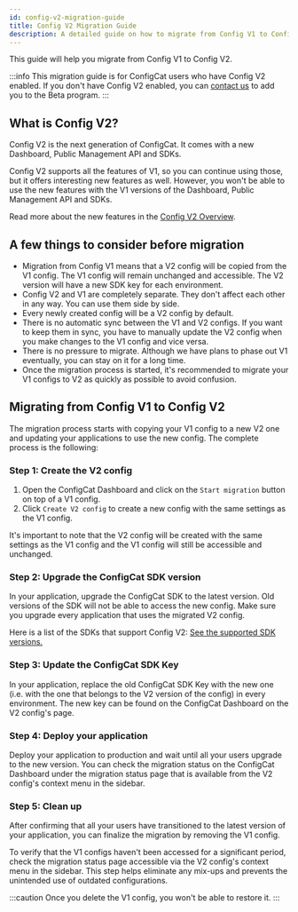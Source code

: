 ```yaml
---
id: config-v2-migration-guide
title: Config V2 Migration Guide
description: A detailed guide on how to migrate from Config V1 to Config V2.
---
```


This guide will help you migrate from Config V1 to Config V2.

:::info
This migration guide is for ConfigCat users who have Config V2 enabled. If you don't have Config V2 enabled, you can [contact us](https://configcat.com/support/) to add you to the Beta program.
:::

## What is Config V2?

Config V2 is the next generation of ConfigCat. It comes with a new Dashboard, Public Management API and SDKs.

Config V2 supports all the features of V1, so you can continue using those, but it offers interesting new features as well. However, you won't be able to use the new features with the V1 versions of the Dashboard, Public Management API and SDKs.

Read more about the new features in the [Config V2 Overview](../config-v2).

## A few things to consider before migration

- Migration from Config V1 means that a V2 config will be copied from the V1 config. The V1 config will remain unchanged and accessible. The V2 version will have a new SDK key for each environment.
- Config V2 and V1 are completely separate. They don't affect each other in any way. You can use them side by side.
- Every newly created config will be a V2 config by default.
- There is no automatic sync between the V1 and V2 configs. If you want to keep them in sync, you have to manually update the V2 config when you make changes to the V1 config and vice versa.
- There is no pressure to migrate. Although we have plans to phase out V1 eventually, you can stay on it for a long time.
- Once the migration process is started, it's recommended to migrate your V1 configs to V2 as quickly as possible to avoid confusion.

## Migrating from Config V1 to Config V2

The migration process starts with copying your V1 config to a new V2 one and updating your applications to use the new config. The complete process is the following:

### Step 1: Create the V2 config

1. Open the ConfigCat Dashboard and click on the `Start migration` button on top of a V1 config.
2. Click `Create V2 config` to create a new config with the same settings as the V1 config.

It's important to note that the V2 config will be created with the same settings as the V1 config and the V1 config will still be accessible and unchanged.

### Step 2: Upgrade the ConfigCat SDK version

In your application, upgrade the ConfigCat SDK to the latest version. Old versions of the SDK will not be able to access the new config. Make sure you upgrade every application that uses the migrated V2 config.

Here is a list of the SDKs that support Config V2: [See the supported SDK versions.](../config-v2-sdk-compatibility)

### Step 3: Update the ConfigCat SDK Key

In your application, replace the old ConfigCat SDK Key with the new one (i.e. with the one that belongs to the V2 version of the config) in every environment. The new key can be found on the ConfigCat Dashboard on the V2 config's page.

### Step 4: Deploy your application

Deploy your application to production and wait until all your users upgrade to the new version.
You can check the migration status on the ConfigCat Dashboard under the migration status page that is available from the V2 config's context menu in the sidebar.

### Step 5: Clean up

After confirming that all your users have transitioned to the latest version of your application, you can finalize the migration by removing the V1 config. 

To verify that the V1 configs haven't been accessed for a significant period, check the migration status page accessible via the V2 config's context menu in 
the sidebar. This step helps eliminate any mix-ups and prevents the unintended use of outdated configurations.

:::caution
Once you delete the V1 config, you won't be able to restore it.
:::
